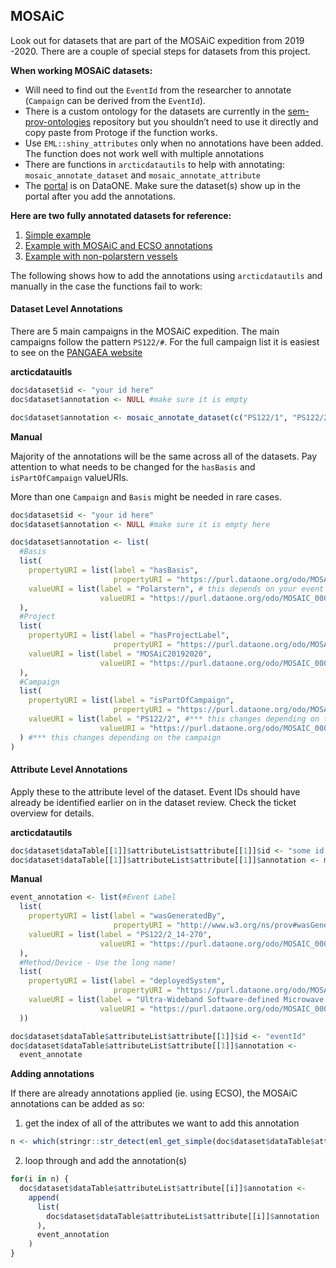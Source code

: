 ## MOSAiC

Look out for datasets that are part of the MOSAiC expedition from 2019 -2020. There are a couple of special steps for datasets from this project.

**When working MOSAiC datasets:**

- Will need to find out the `EventId` from the researcher to annotate (`Campaign` can be derived from the `EventId`).
- There is a custom ontology for the datasets are currently in the [sem-prov-ontologies](https://github.com/DataONEorg/sem-prov-ontologies/blob/main/MOSAiC/MOSAiC.owl) repository but you shouldn't need to use it directly and copy paste from Protoge if the function works.
- Use `EML::shiny_attributes` only when no annotations have been added. The function does not work well with multiple annotations
- There are functions in `arcticdatautils` to help with annotating: `mosaic_annotate_dataset` and `mosaic_annotate_attribute`
- The [portal](https://search.dataone.org/portals/mosaic/Data) is on DataONE. Make sure the dataset(s) show up in the portal after you add the annotations.

**Here are two fully annotated datasets for reference:**

1. [Simple example](https://doi.org/10.18739/A27S7HT3B)
2. [Example with MOSAiC and ECSO annotations](https://doi.org/10.18739/A23F4KP3J)
3. [Example with non-polarstern vessels](https://arcticdata.io/catalog/view/urn%3Auuid%3A679b719b-2feb-4b61-a975-282149995b51)

The following shows how to add the annotations using `arcticdatautils` and manually in the case the functions fail to work:

#### Dataset Level Annotations

There are 5 main campaigns in the MOSAiC expedition. The main campaigns follow the pattern `PS122/#`. For the full campaign list it is easiest to see on the [PANGAEA website](https://www.pangaea.de/expeditions/byproject/MOSAiC)

**arcticdatauitls**
```r
doc$dataset$id <- "your id here"
doc$dataset$annotation <- NULL #make sure it is empty

doc$dataset$annotation <- mosaic_annotate_dataset(c("PS122/1", "PS122/2"))
```

**Manual**

Majority of the annotations will be the same across all of the datasets. Pay attention to what needs to be changed for the `hasBasis` and `isPartOfCampaign` valueURIs.

More than one `Campaign` and `Basis` might be needed in rare cases.

```r
doc$dataset$id <- "your id here"
doc$dataset$annotation <- NULL #make sure it is empty here

doc$dataset$annotation <- list(
  #Basis
  list(
    propertyURI = list(label = "hasBasis",
                       propertyURI = "https://purl.dataone.org/odo/MOSAIC_00000034"),
    valueURI = list(label = "Polarstern", # this depends on your event ID, most of them should be Polarstern
                    valueURI = "https://purl.dataone.org/odo/MOSAIC_00000030")
  ),
  #Project
  list(
    propertyURI = list(label = "hasProjectLabel",
                       propertyURI = "https://purl.dataone.org/odo/MOSAIC_00000025"),
    valueURI = list(label = "MOSAiC20192020",
                    valueURI = "https://purl.dataone.org/odo/MOSAIC_00000023")
  ),
  #Campaign
  list(
    propertyURI = list(label = "isPartOfCampaign",
                       propertyURI = "https://purl.dataone.org/odo/MOSAIC_00000032"),
    valueURI = list(label = "PS122/2", #*** this changes depending on the campaign
                    valueURI = "https://purl.dataone.org/odo/MOSAIC_00000018")
  ) #*** this changes depending on the campaign
)
```

#### Attribute Level Annotations

Apply these to the attribute level of the dataset. Event IDs should have already be identified earlier on in the dataset review. Check the ticket overview for details.

**arcticdatautils**

```r
doc$dataset$dataTable[[1]]$attributeList$attribute[[1]]$id <- "some id here"
doc$dataset$dataTable[[1]]$attributeList$attribute[[1]]$annotation <- mosaic_annotate_attribute("PS122/2_14-270")
```

**Manual**
```r
event_annotation <- list(#Event Label
  list(
    propertyURI = list(label = "wasGeneratedBy",
                       propertyURI = "http://www.w3.org/ns/prov#wasGeneratedBy"),
    valueURI = list(label = "PS122/2_14-270",
                    valueURI = "https://purl.dataone.org/odo/MOSAIC_00004550")
  ),
  #Method/Device - Use the long name!
  list(
    propertyURI = list(label = "deployedSystem",
                       propertyURI = "https://purl.dataone.org/odo/MOSAIC_00002201"),
    valueURI = list(label = "Ultra-Wideband Software-defined Microwave Radiometer (0.5-2GHZ)",
                    valueURI = "https://purl.dataone.org/odo/MOSAIC_00001163")
  ))

doc$dataset$dataTable$attributeList$attribute[[1]]$id <- "eventId"
doc$dataset$dataTable$attributeList$attribute[[1]]$annotation <-
  event_annotate
```


**Adding annotations**

If there are already annotations applied (ie. using ECSO), the MOSAiC annotations can be added as so:

1. get the index of all of the attributes we want to add this annotation
```r
n <- which(stringr::str_detect(eml_get_simple(doc$dataset$dataTable$attributeList, "attributeName"),"Brightness"))
```

2. loop through and add the annotation(s)
```r
for(i in n) {
  doc$dataset$dataTable$attributeList$attribute[[i]]$annotation <-
    append(
      list(
        doc$dataset$dataTable$attributeList$attribute[[i]]$annotation
      ),
      event_annotation
    )
}
```
